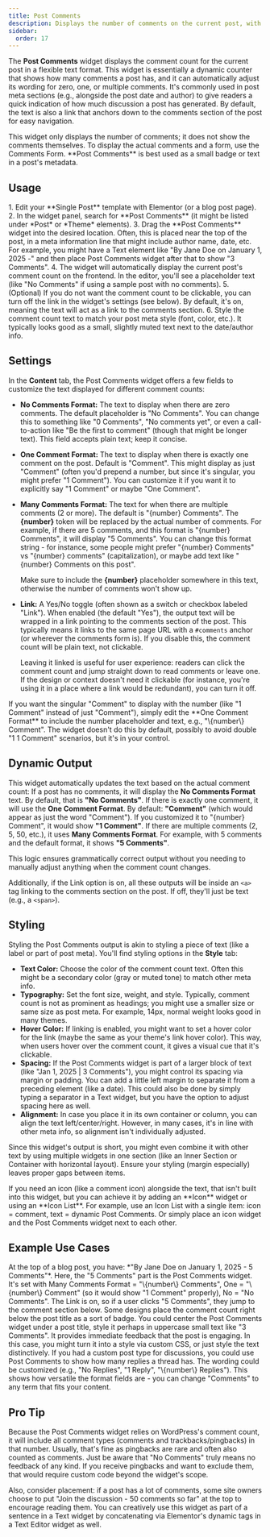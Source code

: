 ```yaml
---
title: Post Comments
description: Displays the number of comments on the current post, with customizable singular/plural text and an option to link to the comments section.
sidebar:
  order: 17
---
```



The **Post Comments** widget displays the comment count for the current post in a flexible text format. This widget is essentially a dynamic counter that shows how many comments a post has, and it can automatically adjust its wording for zero, one, or multiple comments. It's commonly used in post meta sections (e.g., alongside the post date and author) to give readers a quick indication of how much discussion a post has generated. By default, the text is also a link that anchors down to the comments section of the post for easy navigation.

<Aside type="note">
This widget only displays the number of comments; it does not show the comments themselves. To display the actual comments and a form, use the Comments Form. **Post Comments** is best used as a small badge or text in a post's metadata.
</Aside>

<LinkCard title="Comments Form Widget" href="../comments-form" />

## Usage

<Steps>
1. Edit your **Single Post** template with Elementor (or a blog post page).
2. In the widget panel, search for **Post Comments** (it might be listed under *Post* or *Theme* elements).
3. Drag the **Post Comments** widget into the desired location. Often, this is placed near the top of the post, in a meta information line that might include author name, date, etc. For example, you might have a Text element like "By Jane Doe on January 1, 2025 -" and then place Post Comments widget after that to show "3 Comments".
4. The widget will automatically display the current post's comment count on the frontend. In the editor, you'll see a placeholder text (like "No Comments" if using a sample post with no comments).
5. (Optional) If you do not want the comment count to be clickable, you can turn off the link in the widget's settings (see below). By default, it's on, meaning the text will act as a link to the comments section.
6. Style the comment count text to match your post meta style (font, color, etc.). It typically looks good as a small, slightly muted text next to the date/author info.
</Steps>

## Settings

In the **Content** tab, the Post Comments widget offers a few fields to customize the text displayed for different comment counts:

- **No Comments Format:** The text to display when there are zero comments. The default placeholder is "No Comments". You can change this to something like "0 Comments", "No comments yet", or even a call-to-action like "Be the first to comment" (though that might be longer text). This field accepts plain text; keep it concise.
- **One Comment Format:** The text to display when there is exactly one comment on the post. Default is "Comment". This might display as just "Comment" (often you'd prepend a number, but since it's singular, you might prefer "1 Comment"). You can customize it if you want it to explicitly say "1 Comment" or maybe "One Comment".
- **Many Comments Format:** The text for when there are multiple comments (2 or more). The default is "\{number\} Comments". The **\{number\}** token will be replaced by the actual number of comments. For example, if there are 5 comments, and this format is "\{number\} Comments", it will display "5 Comments". You can change this format string - for instance, some people might prefer "\{number\} Comments" vs "\{number\} comments" (capitalization), or maybe add text like "\{number\} Comments on this post".
  
  Make sure to include the **\{number\}** placeholder somewhere in this text, otherwise the number of comments won't show up.
- **Link:** A Yes/No toggle (often shown as a switch or checkbox labeled "Link"). When enabled (the default "Yes"), the output text will be wrapped in a link pointing to the comments section of the post. This typically means it links to the same page URL with a `#comments` anchor (or wherever the comments form is). If you disable this, the comment count will be plain text, not clickable.
  
  Leaving it linked is useful for user experience: readers can click the comment count and jump straight down to read comments or leave one. If the design or context doesn't need it clickable (for instance, you're using it in a place where a link would be redundant), you can turn it off.

<Aside type="tip">
If you want the singular "Comment" to display with the number (like "1 Comment" instead of just "Comment"), simply edit the **One Comment Format** to include the number placeholder and text, e.g., "\{number\} Comment". The widget doesn't do this by default, possibly to avoid double "1 1 Comment" scenarios, but it's in your control.
</Aside>

## Dynamic Output

This widget automatically updates the text based on the actual comment count:
<CardGrid>
  <Card title="0 Comments">
    If a post has no comments, it will display the **No Comments Format** text. By default, that is **"No Comments"**.
  </Card>
  <Card title="1 Comment">
    If there is exactly one comment, it will use the **One Comment Format**. By default: **"Comment"** (which would appear as just the word "Comment"). If you customized it to "\{number\} Comment", it would show **"1 Comment"**.
  </Card>
  <Card title="Multiple Comments">
    If there are multiple comments (2, 5, 50, etc.), it uses **Many Comments Format**. For example, with 5 comments and the default format, it shows **"5 Comments"**.
  </Card>
</CardGrid>

This logic ensures grammatically correct output without you needing to manually adjust anything when the comment count changes.

Additionally, if the Link option is on, all these outputs will be inside an `<a>` tag linking to the comments section on the post. If off, they'll just be text (e.g., a `<span>`).

## Styling

Styling the Post Comments output is akin to styling a piece of text (like a label or part of post meta). You'll find styling options in the **Style** tab:
- **Text Color:** Choose the color of the comment count text. Often this might be a secondary color (gray or muted tone) to match other meta info.
- **Typography:** Set the font size, weight, and style. Typically, comment count is not as prominent as headings; you might use a smaller size or same size as post meta. For example, 14px, normal weight looks good in many themes.
- **Hover Color:** If linking is enabled, you might want to set a hover color for the link (maybe the same as your theme's link hover color). This way, when users hover over the comment count, it gives a visual cue that it's clickable.
- **Spacing:** If the Post Comments widget is part of a larger block of text (like "Jan 1, 2025 | 3 Comments"), you might control its spacing via margin or padding. You can add a little left margin to separate it from a preceding element (like a date). This could also be done by simply typing a separator in a Text widget, but you have the option to adjust spacing here as well.
- **Alignment:** In case you place it in its own container or column, you can align the text left/center/right. However, in many cases, it's in line with other meta info, so alignment isn't individually adjusted.

Since this widget's output is short, you might even combine it with other text by using multiple widgets in one section (like an Inner Section or Container with horizontal layout). Ensure your styling (margin especially) leaves proper gaps between items.

<Aside type="note">
If you need an icon (like a comment icon) alongside the text, that isn't built into this widget, but you can achieve it by adding an **Icon** widget or using an **Icon List**. For example, use an Icon List with a single item: icon = comment, text = dynamic Post Comments. Or simply place an icon widget and the Post Comments widget next to each other.
</Aside>

## Example Use Cases

<CardGrid>
  <Card title='Blog Post Meta'>
  At the top of a blog post, you have: *"By Jane Doe on January 1, 2025 - 5 Comments"*. Here, the "5 Comments" part is the Post Comments widget. It's set with Many Comments Format = "\{number\} Comments", One = "\{number\} Comment" (so it would show "1 Comment" properly), No = "No Comments". The Link is on, so if a user clicks "5 Comments", they jump to the comment section below.
  </Card>
  <Card title='Comment Badge Below Title'>
  Some designs place the comment count right below the post title as a sort of badge. You could center the Post Comments widget under a post title, style it perhaps in uppercase small text like "3 Comments". It provides immediate feedback that the post is engaging. In this case, you might turn it into a <Badge text="3 Comments" variant="note" /> style via custom CSS, or just style the text distinctively.
  </Card>
  <Card title='Forum or Discussion Indicator'>
  If you had a custom post type for discussions, you could use Post Comments to show how many replies a thread has. The wording could be customized (e.g., "No Replies", "1 Reply", "\{number\} Replies"). This shows how versatile the format fields are - you can change "Comments" to any term that fits your content.
  </Card>
</CardGrid>

## Pro Tip

Because the Post Comments widget relies on WordPress's comment count, it will include all comment types (comments and trackbacks/pingbacks) in that number. Usually, that's fine as pingbacks are rare and often also counted as comments. Just be aware that "No Comments" truly means no feedback of any kind. If you receive pingbacks and want to exclude them, that would require custom code beyond the widget's scope.

Also, consider placement: if a post has a lot of comments, some site owners choose to put "Join the discussion - 50 comments so far" at the top to encourage reading them. You can creatively use this widget as part of a sentence in a Text widget by concatenating via Elementor's dynamic tags in a Text Editor widget as well.